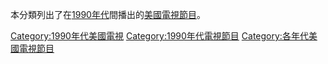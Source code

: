 本分類列出了在[[1990年代|1990年代]]間播出的[[美國|美國]][[電視節目|電視節目]]。

[[Category:1990年代美國電視|Category:1990年代美國電視]]
[[Category:1990年代電視節目|Category:1990年代電視節目]]
[[Category:各年代美國電視節目|Category:各年代美國電視節目]]